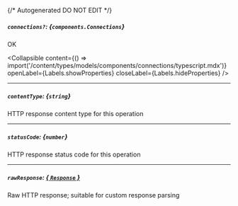 {/* Autogenerated DO NOT EDIT  */}

##### `connections?`: *{`components.Connections`}*
OK

<Collapsible content={() => import('/content/types/models/components/connections/typescript.mdx')} openLabel={Labels.showProperties} closeLabel={Labels.hideProperties} />


---
##### `contentType`: *{`string`}*
HTTP response content type for this operation

---
##### `statusCode`: *{`number`}*
HTTP response status code for this operation

---
##### `rawResponse`: [*{ `Response` }*](https://developer.mozilla.org/en-US/docs/Web/API/Response)
Raw HTTP response; suitable for custom response parsing


